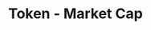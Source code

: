 ---
title: 'Token - Market Cap'
openapi: '/en/api-reference/openapi-en.json GET /token/{chain}/{tokenAddress}/marketCap'
---